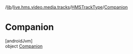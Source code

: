 /[lib](/api-reference/android/v2/home/content)/[live.hms.video.media.tracks](../../index)/[HMSTrackType](../index)/[Companion](index)

# Companion

[androidJvm]\
object [Companion](index)
